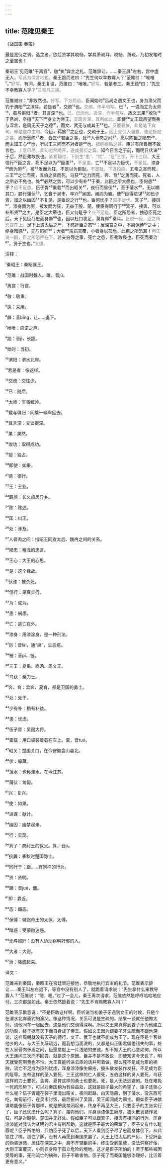 ```yaml
---
---
---
```

title: 范雎见秦王
---




《战国策·秦策》





最是宽衍之调，选之者，欲后贤学其晓畅，学其萧疏耳。晓畅、萧疏，乃初发笔时之至宝也！





秦昭王¹见范雎²于离宫³，敬⁴执⁵宾主之礼。范雎辞让。……秦王屏⁶左右，宫中虚无人，<font color=gray font-size=0.8rem>写此为深言地也。</font>秦王跪而进曰：“先生何以幸教寡人？”范雎曰：“唯唯⁷。”<font color=gray font-size=0.8rem>好写。</font>有间，秦王复请，范雎曰：“唯唯。”<font color=gray font-size=0.8rem>好写。</font>若是者三。秦王跽⁸曰：“先生不幸教寡人乎？”<font color=gray font-size=0.8rem>三句凡三换。</font>

范雎谢曰：“非敢然也。<font color=gray font-size=0.8rem>好写。下方启齿。</font>臣闻始时⁹吕尚之遇文王也，身为渔父而钓于渭阳¹⁰之滨耳。若是者¹¹，交疏¹²也。<font color=gray font-size=0.8rem>交疏，作半句写。</font>已¹³，一说而立为太师¹⁴，载与俱归¹⁵者，其言深¹⁶也。<font color=gray font-size=0.8rem>已，已而也。言深，作半句写。</font>故文王果¹⁷收功¹⁸于吕尚，卒擅¹⁹天下而身立为帝王。<font color=gray font-size=0.8rem>交疏言深，其利如此。</font>即使²⁰文王疏吕望而弗与深言，是周无天子之德²¹，而文、武无与成其王²²也。<font color=gray font-size=0.8rem>反覆最快，此是笔下宾句，却是意中主句。</font>今臣，羁旅²³之臣也，交疏于王，<font color=gray font-size=0.8rem>因上先引入自意，便见婉贴之甚。</font>而所愿陈²⁴者，皆匡²⁵君臣之事，处²⁶人骨肉之间²⁷，愿以陈臣之陋忠²⁸，而未知王心²⁹也，所以王三问而不对者是³⁰也。<font color=gray font-size=0.8rem>措辞婉贴之甚。</font>臣非有所畏而不敢言也，<font color=gray font-size=0.8rem>上意已尽。此句忽然飏开，遂成曼衍之篇。</font>知今日言之于前，而明日伏诛³¹于后，然臣弗敢畏也。<font color=gray font-size=0.8rem>紧紧翻过，下别生“患”、“忧”、“耻”三字，开下三段。</font>大王信行³²臣之言，死不足以为³³臣患³⁴，<font color=gray font-size=0.8rem>不足患。</font>亡³⁵不足以为臣忧，<font color=gray font-size=0.8rem>不足忧。</font>漆身³⁶而为厉³⁷，被³⁸发而为狂，不足以为臣耻。<font color=gray font-size=0.8rem>不足耻。下逐段应。</font>五帝之圣而死，三王³⁹之仁而死，五伯之贤而死，乌获⁴⁰之力而死，奔、育⁴¹之勇而死。死者，人之所必不免也。处⁴²必然之势，可以少有补⁴³于秦，此臣之所大愿也，臣何患⁴⁴乎？<font color=gray font-size=0.8rem>应不足患。</font>伍子胥⁴⁵橐载⁴⁶而出昭关⁴⁷，夜行而昼伏⁴⁸，至于蔆水⁴⁹，无以糊其口，膝行蒲伏⁵⁰，乞食于吴市，卒兴⁵¹吴国，阖闾为霸。使⁵²臣得进谋⁵³如伍子胥，加之以幽囚⁵⁴不复见，是臣说之行⁵⁵也，臣何忧乎？<font color=gray font-size=0.8rem>应不足忧。</font>箕子⁵⁶、接舆⁵⁷，漆身而为厉，被发而为狂，无益于殷、楚。使臣得同行于⁵⁸箕子、接舆，可以补所贤⁵⁹之主，是臣之大荣也，臣又何耻乎？<font color=gray font-size=0.8rem>应不足耻。</font>臣之所恐者，独恐臣死之后，天下见臣尽忠而身蹶⁶⁰也，因以杜口裹足，莫肯即⁶¹秦耳。<font color=gray font-size=0.8rem>正说一段，臣之所恐提在上。</font>足下上畏太后之严，下惑奸臣之态⁶²；居深宫之中，不离保傅⁶³之手；终身暗惑⁶⁴，无与照奸⁶⁵；大者⁶⁶宗庙灭覆，小者身以孤危。此臣之所恐耳！<font color=gray font-size=0.8rem>再正说一段，臣之所恐押在下。</font>若夫穷辱之事，死亡之患，臣弗敢畏也。臣死而秦治⁶⁷，贤于生也。”<font color=gray font-size=0.8rem>又缴。</font>

注释：

¹秦昭王：秦昭襄王。

²范雎：战国时魏人。雎，音jū。

³离宫：行宫。

⁴敬：敬重。

⁵执：采用。

⁶屏：音bǐng，让……退下。

⁷唯唯：应诺之声。

⁸跽：音jì，长跪。

⁹始时：当初。

¹⁰渭阳：渭水北岸。

¹¹若是者：像这样。

¹²交疏：交往少。

¹³已：随后。

¹⁴太师：军事统帅。

¹⁵载与俱归：同乘一辆车回去。

¹⁶其言深：交谈很深。

¹⁷果：果然。

¹⁸收功：取得成功。

¹⁹擅：独占。

²⁰即使：如果。

²¹德：德行。

²²王：王业。

²³羁旅：长久旅居异乡。

²⁴陈：陈述。

²⁵匡：纠正。

²⁶处：涉及。

²⁷人骨肉之间：指昭王同宣太后、魏冉之间的关系。

²⁸陋忠：粗浅的忠言。

²⁹王心：大王的心思。

³⁰是：这个缘故。

³¹伏诛：被杀死。

³²信行：果真实行。

³³为：成为。

³⁴患：祸患。

³⁵亡：逃亡在外。

³⁶漆身：用漆涂身，是一种刑法。

³⁷厉：音lài，通“癞”，生恶疮。

³⁸被：音pī，披。

³⁹三王：夏禹、商汤、周文王。

⁴⁰乌获：秦力士。

⁴¹奔、育：孟奔、夏育，都是卫国的勇士。

⁴²处：处于。

⁴³少有补：稍有补益。

⁴⁴患：忧虑。

⁴⁵伍子胥：吴国大将。

⁴⁶橐载：用口袋装着载在车上。橐，音tuó。

⁴⁷昭关：楚国关口，在今安徽含山县北。

⁴⁸伏：躲藏。

⁴⁹蔆水：也称溧水，在今江苏。

⁵⁰蒲伏：匍匐。

⁵¹兴：复兴。

⁵²使：如果。

⁵³进谋：献计。

⁵⁴幽囚：幽禁起来。

⁵⁵行：实现。

⁵⁶箕子：商纣王的叔父。箕，音jī。

⁵⁷接舆：春秋时楚国隐士。

⁵⁸同行于：跟……有同样的行为。

⁵⁹贤：贤明。

⁶⁰蹶：音jué，僵。

⁶¹即：靠近。

⁶²态：媚态。

⁶³保傅：辅弼帝王的太保、太傅。

⁶⁴暗惑：受蒙敝迷惑。

⁶⁵无与照奸：没有人协助察明奸邪的人。

⁶⁶大者：大则。

⁶⁷治：强盛起来。

译文：

范雎来到秦国，秦昭王在宫廷里迎接他，恭敬地执行宾主的礼节。范雎表示辞让……秦王叫左右退下，等宫中没有别人了，就跪着请求说：“先生拿什么来教导寡人？”范雎说：“嗯，嗯。”过了一会儿，秦王再次请求，范雎依然是哼哼哈哈地应付。三次都是如此。秦王依然跪着说：“先生不肯赐教寡人吗？”

范雎表示歉意说：“不是臣敢这样啊。臣听说当初姜子牙遇到文王的时候，只是个在渭水北岸垂钓的渔父。像这种情况，关系可说是生疏的。结果一谈就任他做太师，请他同车一起回去，这是他们交谈得深啊。所以文王果真得到姜子牙为他建立的功勋，终于据有天下而自身成了帝王。假如文王因为跟姜子牙生疏而不跟他深谈，这样周朝就没有天子的德行，文王、武王也就不能成为王了。现在臣是个客处他乡的人，与大王关系疏远，而我想当面说的，又都是纠正国君偏差错失的事，处在人家骨肉矛盾之间，臣愿意献上一片浅陋的忠诚，却不知大王的心意如何，所以大王连问三次而不回答，就是这个原因。臣并不是不敢说，即使知道今天说了，明天就受死刑我也不怕。大王真能听进去臣的话并照着做，那么死不足成为臣的祸殃，流亡不足成为臣的忧虑，浑身涂漆像生癞疮，披头散发装作发狂，不足成为臣的耻辱。五帝这样的圣人要死，三王这样的仁人要死，五伯这样的贤人要死，乌获这样的力士要死，孟奔、夏育这样的勇士也要死。死，是人无法逃避的。处在难免一死的形势下，可以对秦国稍为有些益处，这就是臣子最大的希望了，臣子还担心什么呢？伍子胥藏在袋子里混出昭关，夜间赶路，白天隐蔽，到了蔆水，没东西可吃，匍匐前行，在吴市讨饭，最后振兴了吴国，吴王阖闾成为霸主。假如臣子进献谋略能像伍子胥那样，就是把我禁闭起来，终身不再见大王，只要臣子的主张实行了，臣子还忧虑什么呢？箕子、接舆他们，浑身涂漆像生癞疮，披头散发装作发狂，可是对殷朝、楚国并无好处。假如臣子可以跟箕子、接舆有相同的行为，浑身涂漆能对我认为贤明的君主有所帮助，这就是臣子最大的荣耀了，臣子又有什么耻辱呢？臣子所怕的，只怕臣子死了以后，天下人看到臣子尽了忠而身体倒下，从此锁住了嘴，裹住了脚，没有人再愿到秦国来罢了。大王上怕太后的严厉，下受奸臣的伪装迷惑，居住在深宫之中，离不开辅臣的手，终生受到蒙蔽，没法洞察奸佞，大则王室覆灭，小则自身陷于孤立危险的境地。这才是臣子所怕的！至于那些被困受辱的事，死刑流亡的祸殃，臣子不敢害怕。臣子死了而秦国能够治理好，比活着更有意义。”